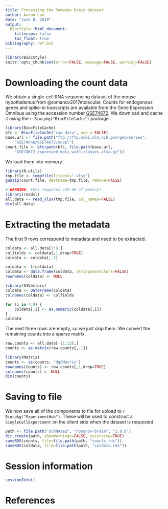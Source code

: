 ```yaml
---
title: Processing the Romanov brain dataset
author: Aaron Lun
date: "June 8, 2019"
output:
  BiocStyle::html_document:
    titlecaps: false
    toc_float: true
bibliography: ref.bib
---
```


```r
library(BiocStyle)
knitr::opts_chunk$set(error=FALSE, message=FALSE, warning=FALSE)
```

# Downloading the count data

We obtain a single-cell RNA sequencing dataset of the mouse hypothalamus from @romanov2017molecular.
Counts for endogenous genes and spike-in transcripts are available from the Gene Expression Omnibus
using the accession number [GSE74672](https://www.ncbi.nlm.nih.gov/geo/query/acc.cgi?acc=GSE74672).
We download and cache it using the `r Biocpkg("BiocFileCache")` package.

```r
library(BiocFileCache)
bfc <- BiocFileCache("raw_data", ask = FALSE)
base.url <- file.path("ftp://ftp.ncbi.nlm.nih.gov/geo/series",
    "GSE74nnn/GSE74672/suppl")
count.file <- bfcrpath(bfc, file.path(base.url,
    "GSE74672_expressed_mols_with_classes.xlsx.gz"))
```

We load them into memory.

```r
library(R.utils)
tmp.file <- tempfile(fileext=".xlsx")
gunzip(count.file, destname=tmp.file, remove=FALSE)

# WARNING: this requires >20 GB of memory!
library(readxl)
all.data <- read_xlsx(tmp.file, col_names=FALSE)
dim(all.data)
```

# Extracting the metadata

The first 9 rows correspond to metadata and need to be extracted.

```r
coldata <- all.data[1:9,]
colfields <- coldata[,1,drop=TRUE]
coldata <- coldata[,-1]

coldata <- t(coldata)
coldata <- data.frame(coldata, stringsAsFactors=FALSE)
rownames(coldata) <- NULL

library(S4Vectors)
coldata <- DataFrame(coldata)
colnames(coldata) <- colfields

for (i in 4:9) {
    coldata[,i] <- as.numeric(coldata[,i])
}
coldata
```

The next three rows are empty, so we just skip them.
We convert the remaining counts into a sparse matrix.

```r
raw.counts <- all.data[-(1:12),]
counts <- as.matrix(raw.counts[,-1])

library(Matrix)
counts <- as(counts, "dgCMatrix")
rownames(counts) <- raw.counts[,1,drop=TRUE]
colnames(counts) <- NULL
dim(counts)
```

# Saving to file 

We now save all of the components to file for upload to `r Biocpkg("ExperimentHub")`.
These will be used to construct a `SingleCellExperiment` on the client side when the dataset is requested.

```r
path <- file.path("scRNAseq", "romanov-brain", "2.0.0")
dir.create(path, showWarnings=FALSE, recursive=TRUE)
saveRDS(counts, file=file.path(path, "counts.rds"))
saveRDS(coldata, file=file.path(path, "coldata.rds"))
```

# Session information

```r
sessionInfo()
```

# References
